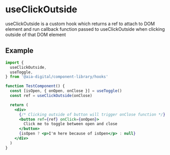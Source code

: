 
<Meta title='Hooks/useClickOutside' />

# useClickOutside

useClickOutside is a custom hook which returns a ref to attach to DOM element and run callback function passed to useClickOutside when clicking outside of that DOM element

## Example

```jsx
import {
  useClickOutside,
  useToggle,
} from '@aia-digital/component-library/hooks'

function TestComponent() {
  const [isOpen, { onOpen, onClose }] = useToggle()
  const ref = useClickOutside(onClose)

  return (
    <div>
      {/* Clicking outside of button will trigger onClose function */}
      <button ref={ref} onClick={onOpen}>
        Click me to toggle between open and close
      </button>
      {isOpen ? <p>I'm here because of isOpen</p> : null}
    </div>
  )
}
```
